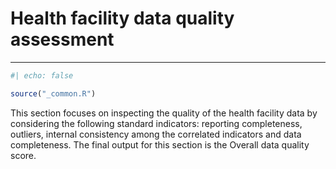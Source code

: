 

# Health facility data quality assessment

------------------------------------------------------------------------

```r
#| echo: false

source("_common.R")
```

This section focuses on inspecting the quality of the health facility data by considering the following standard indicators: reporting completeness, outliers, internal consistency among the correlated indicators and data completeness. The final output for this section is the Overall data quality score.

